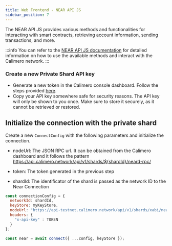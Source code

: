 ```yaml
---
title: Web Frontend - NEAR API JS
sidebar_position: 7
---
```



The NEAR API JS provides various methods and functionalities for interacting with smart contracts, retrieving account information, sending transactions, and more.

:::info
You can refer to the [NEAR API JS documentation](https://near.github.io/near-api-js/interfaces/connect.connectconfig.html) for detailed information on how to use the available methods and interact with the Calimero network.
:::

### Create a new Private Shard API key

- Generate a new token in the Calimero console dashboard. Follow the steps provided [here](https://docs.calimero.network/getting_started/generate_token).
- Copy your API key somewhere safe for security reasons. The API key will only be shown to you once. Make sure to store it securely, as it cannot be retrieved or restored.

## Initialize the connection with the private shard

Create a new `ConnectConfig` with the following parameters and initialize the connection.

* nodeUrl: The JSON RPC url. It can be obtained from the Calimero dashboard and it follows the pattern https://api.calimero.network/api/v1/shards/${shardId}/neard-rpc/

* token: The token generated in the previous step

* shardId: The identificator of the shard is passed as the network ID to the Near Connection

```js
const connectionConfig = {
  networkId: shardId,
  keyStore: myKeyStore,
  nodeUrl: "https://api-testnet.calimero.network/api/v1/shards/xabi/neard-rpc/",
  headers: {
    "x-api-key" : TOKEN
  }
};

const near = await connect({ ...config, keyStore });
```
